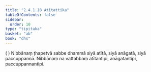 ```yaml
---
title: "2.4.1.18 Atītattika"
tableOfContents: false
sidebar:
  order: 10
type: "tipitaka"
basket: "ab"
book: "dhs"
---
```



<DynamicBreadcrumb />

<Division number="1431" book="dhs">

<Paragraph number="2137" book="dhs">
( ) Nibbānaṃ ṭhapetvā sabbe dhammā siyā atītā, siyā anāgatā, siyā paccuppannā. Nibbānaṃ na vattabbaṃ atītantipi, anāgatantipi, paccuppannantipi.
</Paragraph>
</Division>